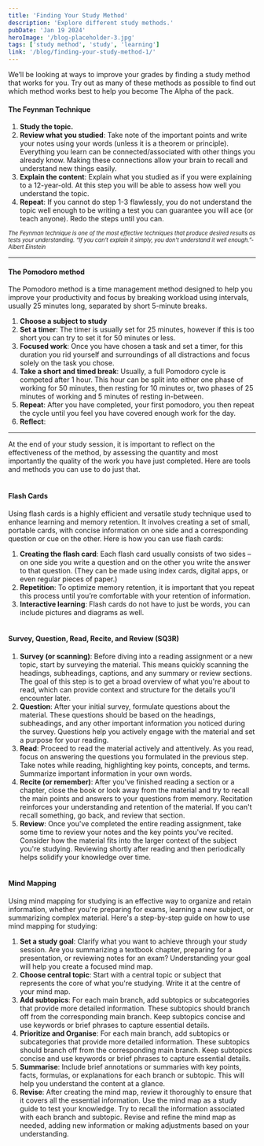 ```yaml
---
title: 'Finding Your Study Method'
description: 'Explore different study methods.'
pubDate: 'Jan 19 2024'
heroImage: '/blog-placeholder-3.jpg'
tags: ['study method', 'study', 'learning']
link: '/blog/finding-your-study-method-1/'
---
```


We’ll be looking at ways to improve your grades by finding a study method that works for you. Try out as many of these methods as possible to find out which method works best to help you become The Alpha of the pack.
#### The Feynman Technique
1. __Study the topic.__
2. __Review what you studied__: Take note of the important points and write your notes using your words (unless it is a theorem or principle). Everything you learn can be connected/associated with other things you already
know. Making these connections allow your brain to recall and understand new things easily.
3. __Explain the content__: Explain what you studied as if you were explaining to a 12-year-old.
At this step you will be able to assess how well you understand the topic.
4. __Repeat__: If you cannot do step 1-3 flawlessly, you do not understand the topic well enough to be writing a test
you can guarantee you will ace (or teach anyone). Redo the steps until you can.


<small style="text-align: right; font-size: 0.8em;"> _The Feynman technique is one of the most effective techniques that produce desired results as tests your understanding. “If you can't explain it simply, you don't understand it well enough.”-Albert Einstein_ </small><hr/>


#### The Pomodoro method
The Pomodoro method is a time management method designed to help you improve your productivity and focus by breaking workload using intervals, usually 25 minutes long, separated by short 5-minute breaks.

1. __Choose a subject to study__
2. __Set a timer__:
The timer is usually set for 25 minutes, however if this is too short you can try to set it for 50
minutes or less.
3. __Focused work__:
Once you have chosen a task and set a timer, for this duration you rid yourself and surroundings
of all distractions and focus solely on the task you chose.
4. __Take a short and timed break__:
Usually, a full Pomodoro cycle is competed after 1 hour. This hour can be split into either one phase of working for 50 minutes, then resting for 10 minutes or, two phases of 25 minutes of working and 5 minutes of resting in-between.
5. __Repeat__:
After you have completed, your first pomodoro, you then repeat the cycle until you feel you have covered enough work for the day.
6. __Reflect__:

<hr/>
At the end of your study session, it is important to reflect on the effectiveness of the method, by assessing the quantity and most importantly the quality of the work you have just completed. Here are tools and methods you can use to do just that. 
<br/><br/>

#### Flash Cards
Using flash cards is a highly efficient and versatile study technique used to enhance learning and
memory retention. It involves creating a set of small, portable cards, with concise information on one
side and a corresponding question or cue on the other.
Here is how you can use flash cards:

1. __Creating the flash card__:
Each flash card usually consists of two sides – on one side you write a question and on the other you write the answer to that question. (They can be made using index cards, digital apps, or even regular pieces of paper.)
2. __Repetition__:
To optimize memory retention, it is important that you repeat this process until you’re
comfortable with your retention of information.
3. __Interactive learning__:
Flash cards do not have to just be words, you can include pictures and diagrams as well.
<br/><br/>

#### Survey, Question, Read, Recite, and Review (SQ3R)

1. __Survey (or scanning)__:
Before diving into a reading assignment or a new topic, start by surveying the material. This
means quickly scanning the headings, subheadings, captions, and any summary or review
sections.
The goal of this step is to get a broad overview of what you're about to read, which can
provide context and structure for the details you'll encounter later.
2. __Question__:
After your initial survey, formulate questions about the material. These questions should be
based on the headings, subheadings, and any other important information you noticed
during the survey.
Questions help you actively engage with the material and set a purpose for your reading.
3. __Read__:
Proceed to read the material actively and attentively. As you read, focus on answering the
questions you formulated in the previous step.
Take notes while reading, highlighting key points, concepts, and terms. Summarize important
information in your own words.
4. __Recite (or remember)__:
After you've finished reading a section or a chapter, close the book or look away from the
material and try to recall the main points and answers to your questions from memory.
Recitation reinforces your understanding and retention of the material. If you can't recall
something, go back, and review that section.
5. __Review__:
Once you've completed the entire reading assignment, take some time to review your notes
and the key points you've recited.
Consider how the material fits into the larger context of the subject you're studying.
Reviewing shortly after reading and then periodically helps solidify your knowledge over
time.<br/><br/>

#### Mind Mapping
Using mind mapping for studying is an effective way to organize and retain information, whether
you're preparing for exams, learning a new subject, or summarizing complex material.
Here's a step-by-step guide on how to use mind mapping for studying:
1. __Set a study goal__:
Clarify what you want to achieve through your study session. Are you summarizing a
textbook chapter, preparing for a presentation, or reviewing notes for an exam?
Understanding your goal will help you create a focused mind map.
2. __Choose central topic__:
Start with a central topic or subject that represents the core of what you're studying. Write it
at the centre of your mind map.
3. __Add subtopics__:
For each main branch, add subtopics or subcategories that provide more detailed
information. These subtopics should branch off from the corresponding main branch.
Keep subtopics concise and use keywords or brief phrases to capture essential details.
4. __Prioritize and Organise__:
For each main branch, add subtopics or subcategories that provide more detailed
information. These subtopics should branch off from the corresponding main branch.
Keep subtopics concise and use keywords or brief phrases to capture essential details.
5. __Summarise__:
Include brief annotations or summaries with key points, facts, formulas, or explanations for
each branch or subtopic. This will help you understand the content at a glance.
6. __Revise__:
After creating the mind map, review it thoroughly to ensure that it covers all the essential
information.
Use the mind map as a study guide to test your knowledge. Try to recall the information
associated with each branch and subtopic.
Revise and refine the mind map as needed, adding new information or making adjustments
based on your understanding.
